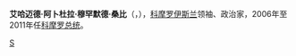 {{Infobox Officeholder
|name          = 艾哈迈德·阿卜杜拉·穆罕默德·桑比<br><small>Ahmed Abdallah Mohamed Sambi</small>
|native_name   = أحمد عبدالله محمد سامبي
|image         = Sambi.jpg
|office        = [[葛摩總統|葛摩總統]]
|vicepresident = [[伊基利盧·杜瓦尼納|伊基利盧·杜瓦尼納]]<br>Idi Nadhoim
|term_start    = 2006年5月26日
|term_end      = 2011年5月26日
|predecessor   = [[阿扎利·阿蘇馬尼|阿扎利·阿蘇馬尼]]
|successor     = [[伊基利盧·杜瓦尼納|伊基利盧·杜瓦尼納]]
|birth_date    = {{birth date and age|1958|6|5|df=y}}
|birth_place   = {{COM}}[[穆察穆杜|穆察穆杜]]
|death_date    = 
|death_place   = 
|party         = [[無黨籍|無黨籍]]
|spouse        = Hadjira Djoudi
|profession    = [[商人|商人]]
|nickname      = Ayatollah
}}
'''艾哈迈德·阿卜杜拉·穆罕默德·桑比'''（{{lang-fr|Ahmed Abdallah Mohamed Sambi}}，{{bd|1958年|6月5日}}），[[科摩罗|科摩罗]][[伊斯兰|伊斯兰]]领袖、政治家，2006年至2011年任[[科摩罗总统|科摩罗总统]]。

{{start box}}
{{succession box|[[阿扎利·阿苏马尼|阿扎利·阿苏马尼]]|[[伊基利卢·杜瓦尼纳|伊基利卢·杜瓦尼纳]]|[[科摩罗总统|科摩罗总统]]|2006年至2011年}}
{{end box}}
{{Africa-poli-bio-stub}}

[[Category:科摩罗总统|S]]